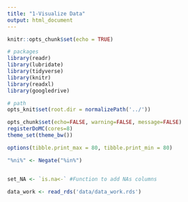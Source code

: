 ```yaml
---
title: "1-Visualize Data"
output: html_document
---
```



```r
knitr::opts_chunk$set(echo = TRUE)
```

```r
# packages
library(readr)
library(lubridate)
library(tidyverse)
library(knitr)
library(readxl)
library(googledrive)

# path
opts_knit$set(root.dir = normalizePath('../'))

opts_chunk$set(echo=FALSE, warning=FALSE, message=FALSE)
registerDoMC(cores=8)
theme_set(theme_bw())

options(tibble.print_max = 80, tibble.print_min = 80)

"%ni%" <- Negate("%in%")


set_NA <- `is.na<-` #Function to add NAs columns

```


```r

data_work <- read_rds('data/data_work.rds')

```
